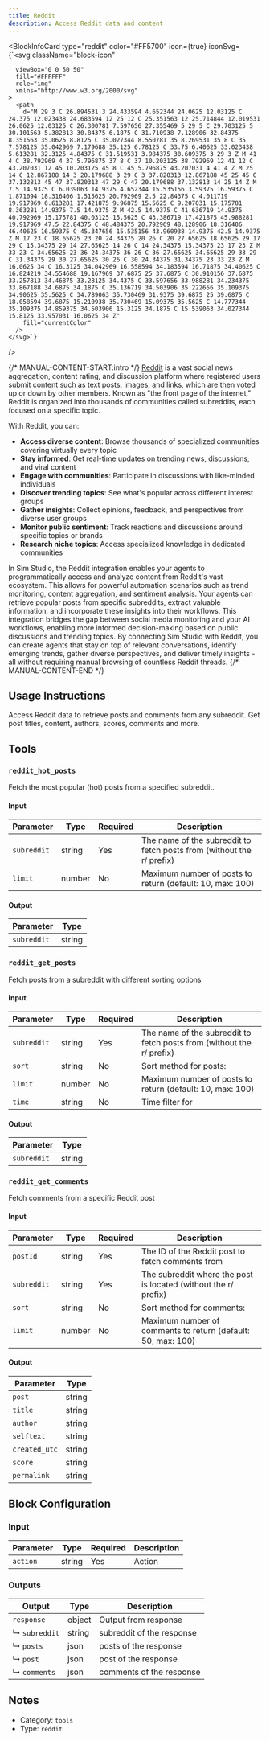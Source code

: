 ```yaml
---
title: Reddit
description: Access Reddit data and content
---
```



<BlockInfoCard
  type="reddit"
  color="#FF5700"
  icon={true}
  iconSvg={`<svg className="block-icon"
      
      
      
      viewBox="0 0 50 50"
      fill="#FFFFFF"
      role="img"
      xmlns="http://www.w3.org/2000/svg"
    >
      <path
        d="M 29 3 C 26.894531 3 24.433594 4.652344 24.0625 12.03125 C 24.375 12.023438 24.683594 12 25 12 C 25.351563 12 25.714844 12.019531 26.0625 12.03125 C 26.300781 7.597656 27.355469 5 29 5 C 29.703125 5 30.101563 5.382813 30.84375 6.1875 C 31.710938 7.128906 32.84375 8.351563 35.0625 8.8125 C 35.027344 8.550781 35 8.269531 35 8 C 35 7.578125 35.042969 7.179688 35.125 6.78125 C 33.75 6.40625 33.023438 5.613281 32.3125 4.84375 C 31.519531 3.984375 30.609375 3 29 3 Z M 41 4 C 38.792969 4 37 5.796875 37 8 C 37 10.203125 38.792969 12 41 12 C 43.207031 12 45 10.203125 45 8 C 45 5.796875 43.207031 4 41 4 Z M 25 14 C 12.867188 14 3 20.179688 3 29 C 3 37.820313 12.867188 45 25 45 C 37.132813 45 47 37.820313 47 29 C 47 20.179688 37.132813 14 25 14 Z M 7.5 14.9375 C 6.039063 14.9375 4.652344 15.535156 3.59375 16.59375 C 1.871094 18.316406 1.515625 20.792969 2.5 22.84375 C 4.011719 19.917969 6.613281 17.421875 9.96875 15.5625 C 9.207031 15.175781 8.363281 14.9375 7.5 14.9375 Z M 42.5 14.9375 C 41.636719 14.9375 40.792969 15.175781 40.03125 15.5625 C 43.386719 17.421875 45.988281 19.917969 47.5 22.84375 C 48.484375 20.792969 48.128906 18.316406 46.40625 16.59375 C 45.347656 15.535156 43.960938 14.9375 42.5 14.9375 Z M 17 23 C 18.65625 23 20 24.34375 20 26 C 20 27.65625 18.65625 29 17 29 C 15.34375 29 14 27.65625 14 26 C 14 24.34375 15.34375 23 17 23 Z M 33 23 C 34.65625 23 36 24.34375 36 26 C 36 27.65625 34.65625 29 33 29 C 31.34375 29 30 27.65625 30 26 C 30 24.34375 31.34375 23 33 23 Z M 16.0625 34 C 16.3125 34.042969 16.558594 34.183594 16.71875 34.40625 C 16.824219 34.554688 19.167969 37.6875 25 37.6875 C 30.910156 37.6875 33.257813 34.46875 33.28125 34.4375 C 33.597656 33.988281 34.234375 33.867188 34.6875 34.1875 C 35.136719 34.503906 35.222656 35.109375 34.90625 35.5625 C 34.789063 35.730469 31.9375 39.6875 25 39.6875 C 18.058594 39.6875 15.210938 35.730469 15.09375 35.5625 C 14.777344 35.109375 14.859375 34.503906 15.3125 34.1875 C 15.539063 34.027344 15.8125 33.957031 16.0625 34 Z"
        fill="currentColor"
      />
    </svg>`}
/>

{/* MANUAL-CONTENT-START:intro */}
[Reddit](https://www.reddit.com/) is a vast social news aggregation, content rating, and discussion platform where registered users submit content such as text posts, images, and links, which are then voted up or down by other members. Known as "the front page of the internet," Reddit is organized into thousands of communities called subreddits, each focused on a specific topic.

With Reddit, you can:

- **Access diverse content**: Browse thousands of specialized communities covering virtually every topic
- **Stay informed**: Get real-time updates on trending news, discussions, and viral content
- **Engage with communities**: Participate in discussions with like-minded individuals
- **Discover trending topics**: See what's popular across different interest groups
- **Gather insights**: Collect opinions, feedback, and perspectives from diverse user groups
- **Monitor public sentiment**: Track reactions and discussions around specific topics or brands
- **Research niche topics**: Access specialized knowledge in dedicated communities

In Sim Studio, the Reddit integration enables your agents to programmatically access and analyze content from Reddit's vast ecosystem. This allows for powerful automation scenarios such as trend monitoring, content aggregation, and sentiment analysis. Your agents can retrieve popular posts from specific subreddits, extract valuable information, and incorporate these insights into their workflows. This integration bridges the gap between social media monitoring and your AI workflows, enabling more informed decision-making based on public discussions and trending topics. By connecting Sim Studio with Reddit, you can create agents that stay on top of relevant conversations, identify emerging trends, gather diverse perspectives, and deliver timely insights - all without requiring manual browsing of countless Reddit threads.
{/* MANUAL-CONTENT-END */}

## Usage Instructions

Access Reddit data to retrieve posts and comments from any subreddit. Get post titles, content, authors, scores, comments and more.

## Tools

### `reddit_hot_posts`

Fetch the most popular (hot) posts from a specified subreddit.

#### Input

| Parameter   | Type   | Required | Description                                                             |
| ----------- | ------ | -------- | ----------------------------------------------------------------------- |
| `subreddit` | string | Yes      | The name of the subreddit to fetch posts from \(without the r/ prefix\) |
| `limit`     | number | No       | Maximum number of posts to return \(default: 10, max: 100\)             |

#### Output

| Parameter   | Type   |
| ----------- | ------ |
| `subreddit` | string |

### `reddit_get_posts`

Fetch posts from a subreddit with different sorting options

#### Input

| Parameter   | Type   | Required | Description                                                             |
| ----------- | ------ | -------- | ----------------------------------------------------------------------- |
| `subreddit` | string | Yes      | The name of the subreddit to fetch posts from \(without the r/ prefix\) |
| `sort`      | string | No       | Sort method for posts:                                                  |
| `limit`     | number | No       | Maximum number of posts to return \(default: 10, max: 100\)             |
| `time`      | string | No       | Time filter for                                                         |

#### Output

| Parameter   | Type   |
| ----------- | ------ |
| `subreddit` | string |

### `reddit_get_comments`

Fetch comments from a specific Reddit post

#### Input

| Parameter   | Type   | Required | Description                                                       |
| ----------- | ------ | -------- | ----------------------------------------------------------------- |
| `postId`    | string | Yes      | The ID of the Reddit post to fetch comments from                  |
| `subreddit` | string | Yes      | The subreddit where the post is located \(without the r/ prefix\) |
| `sort`      | string | No       | Sort method for comments:                                         |
| `limit`     | number | No       | Maximum number of comments to return \(default: 50, max: 100\)    |

#### Output

| Parameter     | Type   |
| ------------- | ------ |
| `post`        | string |
| `title`       | string |
| `author`      | string |
| `selftext`    | string |
| `created_utc` | string |
| `score`       | string |
| `permalink`   | string |

## Block Configuration

### Input

| Parameter | Type   | Required | Description |
| --------- | ------ | -------- | ----------- |
| `action`  | string | Yes      | Action      |

### Outputs

| Output        | Type   | Description               |
| ------------- | ------ | ------------------------- |
| `response`    | object | Output from response      |
| ↳ `subreddit` | string | subreddit of the response |
| ↳ `posts`     | json   | posts of the response     |
| ↳ `post`      | json   | post of the response      |
| ↳ `comments`  | json   | comments of the response  |

## Notes

- Category: `tools`
- Type: `reddit`
